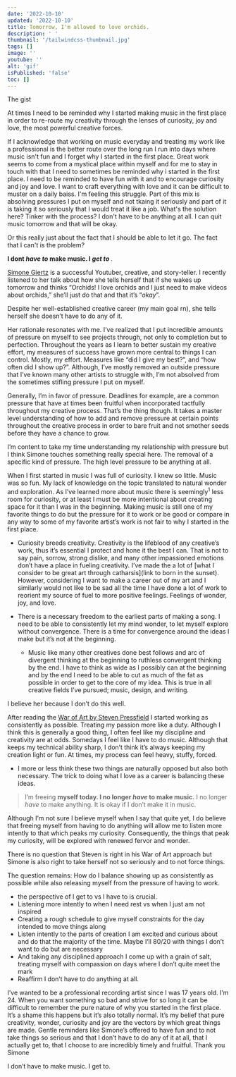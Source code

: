 ```yaml
---
date: '2022-10-10'
updated: '2022-10-10'
title: Tomorrow, I'm allowed to love orchids.
description: ' '
thumbnail: '/tailwindcss-thumbnail.jpg'
tags: []
image: ''
youtube: ''
alt: 'gif'
isPublished: 'false'
toc: []
---
```


<div className="flex-block md:flex space-y-3 md:space-y-0 md:space-x-4 not-prose tracking-tight my-4 mb-6 p-6 border border-blue-400 mt-8 bg-blue-50/50 rounded-2xl">
  <p className="font-mono text-xs flex w-full sm:pt-2 uppercase tracking-tighter text-blue-500">
    The gist
  </p>
  <div className="flex-col flex font-bask">
    <p className="font-light text-neutral-900">
      At times I need to be reminded why I started making music in the first
      place in order to re-route my creativity through the lenses of curiosity,
      joy and love, the most powerful creative forces.
    </p>
    <p className="font-light text-neutral-900">
      If I acknowledge that working on music everyday and treating my work like
      a professional is the better route over the long run I run into days where
      music isn't fun and I forget why I started in the first place. Great work
      seems to come from a mystical place within myself and for me to stay in
      touch with that I need to sometimes be reminded why i started in the first
      place. I need to be reminded to have fun with it and to encourage
      curiosity and joy and love. I want to craft everything with love and it
      can be difficult to muster on a daily baiss. I'm feeling this struggle.
      Part of this mix is absolving pressures I put on myself and not tkaing it
      seriously and part of it is taking it so seriously that I would treat it
      like a job. What's the solution here? Tinker with the process? I don't
      have to be anything at all. I can quit music tomorrow and that will be
      okay.
    </p>
    <p>
      Or this really just about the fact that I should be able to let it go. The
      fact that I can't is the problem?
    </p>
    <p className="pt-3">
      <b className="not-prose font-bold">
        I dont <i>have to</i> make music. I <i>get to</i>
      </b>
      .
    </p>
  </div>
</div>

[Simone Giertz](https://www.youtube.com/c/simonegiertz) is a successful Youtuber, creative, and story-teller. I recently listened to her talk about how she tells herself that if she wakes up tomorrow and thinks “Orchids! I love orchids and I just need to make videos about orchids,” she’ll just do that and that it’s “_okay_”.

Despite her well-established creative career (my main goal rn), she tells herself she doesn’t have to do any of it.

Her rationale resonates with me. I’ve realized that I put incredible amounts of pressure on myself to see projects through, not only to completion but to perfection. Throughout the years as I learn to better sustain my creative effort, my measures of success have grown more central to things I can control. Mostly, my effort. Measures like “did I give my best?”, and “how often did I show up?”. Although, I’ve mostly removed an outside pressure that I’ve known many other artists to struggle with, I’m not absolved from the sometimes stifling pressure I put on myself.

Generally, I’m in favor of pressure. Deadlines for example, are a common pressure that have at times been fruitful when incorporated tactfully throughout my creative process. That’s the thing though. It takes a master level understanding of how to add and remove pressure at certain points throughout the creative process in order to bare fruit and not smother seeds before they have a chance to grow.

I’m content to take my time understanding my relationship with pressure but I think Simone touches something really special here. The removal of a specific kind of pressure. The high level pressure to be anything at all.

When I first started in music I was full of curiosity. I knew so little. Music was so fun. My lack of knowledge on the topic translated to natural wonder and exploration. As I’ve learned more about music there is seemingly<sup>1</sup> less room for curiosity, or at least I must be more intentional about creating space for it than I was in the beginning. Making music is still one of my favorite things to do but the pressure for it to work or be good or compare in any way to some of my favorite artist’s work is not fair to why I started in the first place.

- Curiosity breeds creativity. Creativity is the lifeblood of any creative’s work, thus it’s essential I protect and hone it the best I can. That is not to say pain, sorrow, strong dislike, and many other impassioned emotions don’t have a place in fueling creativity. I’ve made the a lot of [what I consider to be great art through catharsis](link to born in the sunset). However, considering I want to make a career out of my art and I similarly would not like to be sad all the time I have done a lot of work to reorient my source of fuel to more positive feelings. Feelings of wonder, joy, and love.

- There is a necessary freedom to the earliest parts of making a song. I need to be able to consistently let my mind wonder, to let myself explore without convergence. There is a time for convergence around the ideas I make but it’s not at the beginning.
  - Music like many other creatives done best follows and arc of divergent thinking at the beginning to ruthless convergent thinking by the end. I have to think as wide as I possibly can at the beginning and by the end I need to be able to cut as much of the fat as possible in order to get to the core of my idea. This is true in all creative fields I’ve pursued; music, design, and writing.

I believe her because I don’t do this well.

After reading the [War of Art by Steven Pressfield](link) I started working as consistently as possible. Treating my passion more like a duty. Although I think this is generally a good thing, I often feel like my discipline and creativity are at odds. Somedays I feel like I have to do music. Although that keeps my technical ability sharp, I don’t think it’s always keeping my creation light or fun. At times, my process can feel heavy, stuffy, forced.

- I more or less think these two things are naturally opposed but also both necessary. The trick to doing what I love as a career is balancing these ideas.

> I’m freeing **myself today. I no longer _have_ to make music.** I no longer _have_ to make anything. It is okay if I don’t make it in music.

Although I’m not sure I believe myself when I say that quite yet, I do believe that freeing myself from having to do anything will allow me to listen more intently to that which peaks my curiosity. Consequently, the things that peak my curiosity, will be explored with renewed fervor and wonder.

There is no question that Steven is right in his War of Art approach but Simone is also right to take herself not so seriously and to not force things.

The question remains: How do I balance showing up as consistently as possible while also releasing myself from the pressure of having to work.

- the perspective of I get to vs I have to is crucial.
- Listening more intently to when I need rest vs when I just am not inspired
- Creating a rough schedule to give myself constraints for the day intended to move things along
- Listen intently to the parts of creation I am excited and curious about and do that the majority of the time. Maybe I’ll 80/20 with things I don’t want to do but are necessary
- And taking any disciplined approach I come up with a grain of salt, treating myself with compassion on days where I don’t quite meet the mark
- Reaffirm I don’t have to do anything at all.

I’ve wanted to be a professional recording artist since I was 17 years old. I’m 24. When you want something so bad and strive for so long it can be difficult to remember the pure nature of why you started in the first place. It’s a shame this happens but it’s also totally normal. It’s my belief that pure creativity, wonder, curiosity and joy are the vectors by which great things are made. Gentle reminders like Simone’s offered to have fun and to not take things so serious and that I don’t have to do any of it at all, that I actually get to, that I choose to are incredibly timely and fruitful. Thank you Simone

I don’t have to make music. I get to.
